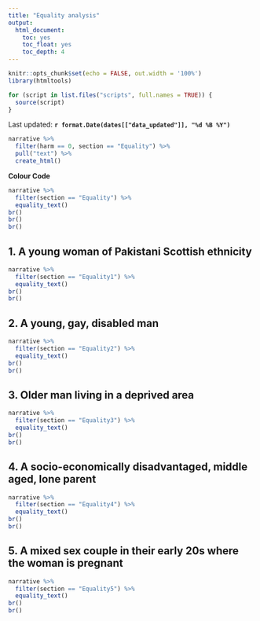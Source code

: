 ---
title: "Equality analysis"
output:
  html_document:
    toc: yes
    toc_float: yes
    toc_depth: 4
---
  
```{r setup, include=FALSE}
knitr::opts_chunk$set(echo = FALSE, out.width = '100%')
library(htmltools)

for (script in list.files("scripts", full.names = TRUE)) {
  source(script)
}
```

Last updated: **`r format.Date(dates[["data_updated"]], "%d %B %Y")`**
  
```{r}
narrative %>% 
  filter(harm == 0, section == "Equality") %>% 
  pull("text") %>%
  create_html()
```

**Colour Code**

```{r}
narrative %>% 
  filter(section == "Equality") %>% 
  equality_text()
br()
br()
br()
```

## 1. A young woman of Pakistani Scottish ethnicity

```{r}
narrative %>% 
  filter(section == "Equality1") %>% 
  equality_text()
br()
br()
```

## 2. A young, gay, disabled man

```{r}
narrative %>% 
  filter(section == "Equality2") %>% 
  equality_text()
br()
br()
```

## 3. Older man living in a deprived area

```{r}
narrative %>% 
  filter(section == "Equality3") %>% 
  equality_text()
br()
br()
```

## 4. A socio-economically disadvantaged, middle aged, lone parent

```{r}
narrative %>% 
  filter(section == "Equality4") %>% 
  equality_text()
br()
br()
```

## 5. A mixed sex couple in their early 20s where the woman is pregnant

```{r}
narrative %>% 
  filter(section == "Equality5") %>% 
  equality_text()
br()
br()
```

